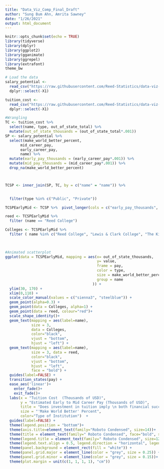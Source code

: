 ```yaml
---
title: "Data_Viz_Comp_Final_Draft"
author: "Sung Bum Ahn, Amrita Sawney"
date: "1/26/2021"
output: html_document
---
```

```r
knitr::opts_chunk$set(echo = TRUE)
library(tidyverse)
library(dplyr)
library(ggplot2)
library(gganimate)
library(ggrepel)
library(extrafont)
theme_bw
```

```r
# Load the data
salary_potential <-
  read_csv("https://raw.githubusercontent.com/Reed-Statistics/data-viz-competition-2020/main/data/salary_potential.csv") %>%
  dplyr::select(-X1)

tuition_cost <-
  read_csv("https://raw.githubusercontent.com/Reed-Statistics/data-viz-competition-2020/main/data/tuition_cost.csv") %>% 
  dplyr::select(-X1)

```

```r
#Wrangling
TC <- tuition_cost %>% 
  select(name, type, out_of_state_total) %>% 
  mutate(out_of_state_thousands = (out_of_state_total*.001))
SP <- salary_potential %>%   
  select(make_world_better_percent,
       mid_career_pay, 
       early_career_pay,
       name) %>% 
  mutate(early_pay_thousands = (early_career_pay*.001)) %>%
  mutate(mid_pay_thousands = (mid_career_pay*.001)) %>% 
  drop_na(make_world_better_percent)



TCSP <- inner_join(SP, TC, by = c("name" = "name")) %>% 
  

  filter(type %in% c("Public", "Private"))

TCSPEarlyMid <- TCSP %>%  pivot_longer(cols = c("early_pay_thousands", "mid_pay_thousands"), names_to = "pay")

reed <- TCSPEarlyMid %>% 
  filter (name == "Reed College")

Colleges <- TCSPEarlyMid %>%
  filter ( name %in% c("Reed College", "Lewis & Clark College", "The King's University", "Bellin College", "Harvey Mudd College", "SUNY Maritime College", "Mississippi Valley State University"))
  
  

```

```r
#Animated scatterplot
ggplot(data = TCSPEarlyMid, mapping = aes(x= out_of_state_thousands, 
                                          y= value, 
                                          frame = pay, 
                                          color = type, 
                                          size = make_world_better_percent, 
                                          group = name
                                        )) + 
  ylim(30, 170) + 
  xlim(0,110) +
  scale_color_manual(values = c("sienna3", "steelblue")) + 
  geom_point(alpha=0.3) +
  geom_point(data = Colleges, alpha=1) +
  geom_point(data = reed, colour="red")+
  scale_shape_identity()+
  geom_text(mapping = aes(label=name), 
            size = 3, 
            data = Colleges, 
            color="black", 
            vjust = "bottom", 
            hjust = "left") +
  geom_text(mapping = aes(label=name),
            size = 3, data = reed, 
            color="black", 
            vjust = "bottom", 
            hjust = "left", 
            face = "bold") +
  guides(label=FALSE) +
  transition_states(pay) +
  ease_aes('linear')+
    enter_fade()+
    exit_fade()+
  labs(x = "Tuition Cost  (Thousands of USD)", 
       y = "Estimated Early to Mid Career Pay (Thousands of USD)", 
       title = "Does investment in tuition imply \n both financial success and a gratifying career?", 
       size = "'Make World Better' Percent", 
       color="Type of Institution")  +
  guides(label=FALSE) +
  theme(legend.position = "bottom")+
  theme(axis.title=element_text(family="Roboto Condensed", size=14))+
  theme(title = element_text(family=" Roboto Condensed", face="bold", size = 18)) +
  theme(legend.title = element_text(family=" Roboto Condensed", size=12))+
  theme(legend.text.align = 0.5, legend.direction = "horizontal", legend.box.just = "center") +
  theme(panel.background = element_rect(fill = "white")) +
  theme(panel.grid.major = element_line(color = "grey", size = 0.25)) +
  theme(panel.grid.minor = element_line(color = "grey", size = 0.15))+
  theme(plot.margin = unit(c(1, 1, 1, 1), "cm"))

```